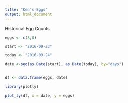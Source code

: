 ```yaml
---
title: "Ken's Eggs"
output: html_document
---
```


Historical Egg Counts

```r

eggs <- c(8,8)

start <- "2016-09-23"

today <- "2016-09-24"

date <-seq(as.Date(start), as.Date(today), by="days")


df <- data.frame(eggs, date)

```

```r
library(plotly)

plot_ly(df, x = date, y = eggs)

```

